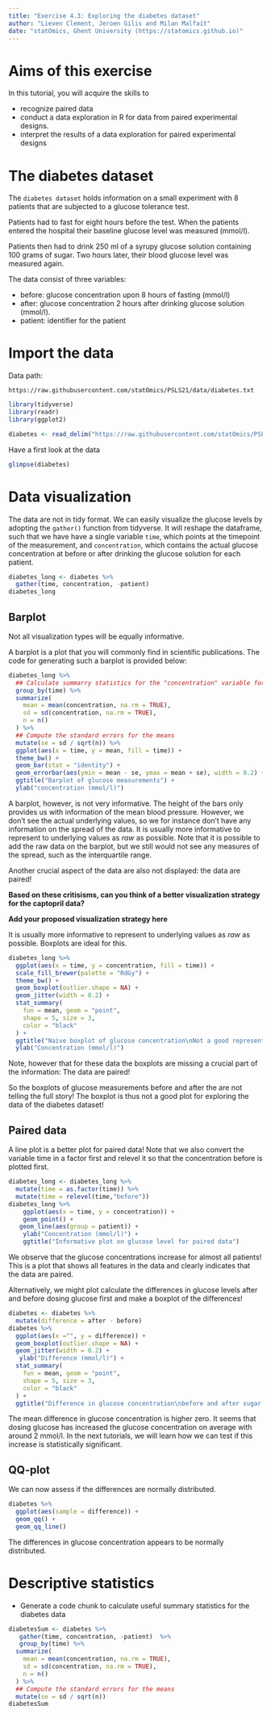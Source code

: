```yaml
---
title: "Exercise 4.3: Exploring the diabetes dataset"
author: "Lieven Clement, Jeroen Gilis and Milan Malfait"
date: "statOmics, Ghent University (https://statomics.github.io)"
---
```


# Aims of this exercise

In this tutorial, you will acquire the skills to 

- recognize paired data
- conduct a data exploration in R for data from
paired experimental designs.
- interpret the results of a data exploration for paired experimental designs

# The diabetes dataset

The `diabetes dataset` holds information on a small experiment with
8 patients that are subjected to  a glucose tolerance test.


Patients had to fast for eight hours before the test. 
When the patients entered the hospital their baseline glucose level was measured (mmol/l). 

Patients then  had to drink 250 ml of a syrupy glucose solution containing 100 grams of sugar. 
Two hours later, their blood glucose level was measured again. 

The data consist of three variables:

- before: glucose concentration upon 8 hours of fasting (mmol/l)
- after: glucose concentration 2 hours after drinking glucose solution (mmol/l).
- patient: identifier for the patient

# Import the data

Data path:

  `https://raw.githubusercontent.com/statOmics/PSLS21/data/diabetes.txt`

```r
library(tidyverse)
library(readr)
library(ggplot2)
```

```r
diabetes <- read_delim("https://raw.githubusercontent.com/statOmics/PSLS21/data/diabetes.txt", delim =" ")
```

Have a first look at the data

```r
glimpse(diabetes)
```

# Data visualization

The data are not in tidy format. 
We can easily visualize the glucose levels by adopting the `gather()`
function from tidyverse. 
It will reshape the dataframe,
such that we have have a single variable `time`, which
points at the timepoint of the measurement, and `concentration`,
which contains the actual glucose concentration at before or after drinking the glucose solution
for each patient.

```r
diabetes_long <- diabetes %>%
  gather(time, concentration, -patient)
diabetes_long
```

## Barplot

Not all visualization types will be equally informative.

A barplot is a plot that you will
commonly find in scientific publications. 
The code for generating such a barplot
is provided below:

```r
diabetes_long %>%
  ## Calculate summarry statistics for the "concentration" variable for each "time"
  group_by(time) %>%
  summarize(
    mean = mean(concentration, na.rm = TRUE),
    sd = sd(concentration, na.rm = TRUE),
    n = n()
  ) %>%
  ## Compute the standard errors for the means
  mutate(se = sd / sqrt(n)) %>%
  ggplot(aes(x = time, y = mean, fill = time)) +
  theme_bw() +
  geom_bar(stat = "identity") +
  geom_errorbar(aes(ymin = mean - se, ymax = mean + se), width = 0.2) +
  ggtitle("Barplot of glucose measurements") +
  ylab("concentration (mmol/l)")
```


A barplot, however, is not very informative. 
The height of the
bars only provides us with information of the mean blood pressure.
However, we don't see the actual underlying values, so we for
instance don't have any information on the spread of the data.
It is usually more informative to represent to underlying
values as _raw_ as possible. 
Note that it is possible to add the
raw data on the barplot, but we still would not see any measures
of the spread, such as the interquartile range.

Another crucial aspect of the data are also not displayed: 
the data are paired!

**Based on these critisisms, can you think of a better**
**visualization strategy for the captopril data?**

**Add your proposed visualization strategy here**

It is usually more informative to represent to underlying
values as _raw_ as possible. Boxplots are ideal for this.

```r
diabetes_long %>%
  ggplot(aes(x = time, y = concentration, fill = time)) +
  scale_fill_brewer(palette = "RdGy") +
  theme_bw() +
  geom_boxplot(outlier.shape = NA) +
  geom_jitter(width = 0.2) +
  stat_summary(
    fun = mean, geom = "point",
    shape = 5, size = 3,
    color = "black"
  ) +
  ggtitle("Naive boxplot of glucose concentration\nNot a good representation for paired data!") +
  ylab("Concentration (mmol/l)")
```

Note, however that for these data the boxplots are missing a crucial part of the information: The data are paired!

So the boxplots of glucose measurements before and after the  are not telling the full story! The boxplot is thus not a good plot for exploring the data of the diabetes dataset! 

## Paired data 

A line plot is a better plot for paired data! 
Note that we also convert the variable time in a factor first and relevel it so that the concentration before is plotted first. 

```r
diabetes_long <- diabetes_long %>%
  mutate(time = as.factor(time)) %>% 
  mutate(time = relevel(time,"before")) 
diabetes_long %>%
    ggplot(aes(x = time, y = concentration)) +
    geom_point() +
   geom_line(aes(group = patient)) +
    ylab("Concentration (mmol/l)") +
    ggtitle("Informative plot on glucose level for paired data")
```

We observe that the glucose concentrations increase for almost all patients! 
This is a plot that shows all features in the data and clearly indicates that the data are paired. 

Alternatively, we might plot calculate the differences in glucose levels after and before dosing glucose first and make a boxplot of the differences! 

```r
diabetes <- diabetes %>% 
  mutate(difference = after - before)
diabetes %>% 
  ggplot(aes(x ="", y = difference)) +
  geom_boxplot(outlier.shape = NA) +
  geom_jitter(width = 0.2) +
   ylab("Difference (mmol/l)") +
  stat_summary(
    fun = mean, geom = "point",
    shape = 5, size = 3,
    color = "black"
  ) +
  ggtitle("Difference in glucose concentration\nbefore and after sugar intake")
```

The mean difference in glucose concentration is higher zero. It seems that dosing glucose has increased the glucose concentration on average with around 2 mmol/l. 
In the next tutorials, we will
learn how we can test if this increase is statistically significant.

## QQ-plot

We can now assess if the differences are normally distributed. 

```r
diabetes %>% 
  ggplot(aes(sample = difference)) +
  geom_qq() +
  geom_qq_line() 
```

The differences in glucose concentration appears to be normally distributed.

# Descriptive statistics

- Generate a code chunk to calculate useful summary statistics for
the diabetes data

```r
diabetesSum <- diabetes %>% 
   gather(time, concentration, -patient)  %>%
   group_by(time) %>%
  summarize(
    mean = mean(concentration, na.rm = TRUE),
    sd = sd(concentration, na.rm = TRUE),
    n = n()
  ) %>%
  ## Compute the standard errors for the means
  mutate(se = sd / sqrt(n)) 
diabetesSum
```
